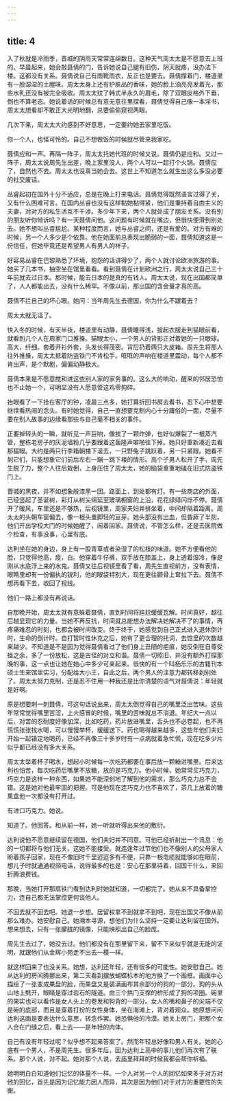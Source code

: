 ```yaml
---
---
---
```

title: 4
---




入了秋就是冷雨季，晋城的阴雨天常常连绵数日。这种天气周太太是不愿意去上班的。早晨起来，她会敲聂倩的门，告诉她说自己腿有旧伤，阴天就疼，没办法下楼。这都没有关系。聂倩说自己有雨靴雨衣，反正也是要去。聂倩撑着门，楼道里有一股湿湿的土腥味。周太太身上还有护肤品的香味，她的脸上油亮亮发着光，那些水乳还没有被完全吸收。周太太纹了韩式半永久的眉毛，除了双眼皮格外下垂，倒也不算老态。她说着话的时候总有意无意往里探看，聂倩觉得自己像一本淫书，周太太想看却不敢正大光明地翻，总要偷偷窥视两眼。

几次下来，周太太大约感到不好意思，一定要约她去家里吃饭。

你一个人，也怪可怜的。自己不想做饭的时候就尽管来我家吃。

聂倩应和一声。再隔一阵子，周太太托她代班的时候又说。聂倩仍是应和。又过一阵子，周太太说周先生出差，晚上家里没人，两个人可以一起打个火锅。聂倩应了，自然也不去。周太太也没真当她会去。这世上不知道怎么就生出这么多没必要的社交废话。

丛睿起初在国外十分不适应，总是在晚上打来电话。聂倩觉得既然语言过得了关，又有什么困难可言。在国内丛睿也没有这样黏她黏得紧，他们是秉持着自由主义的夫妻，对对方的私生活互不干涉。多少年下来，两个人就处成了朋友关系。没有别的朋友听你倾诉吗？有一天聂倩问他。这问题有时候就在嘴边，但很快便滑到别处去。她不想叫丛睿尴尬。某种程度而言，她与丛睿之间，还是有爱的。对方有难的时候，另一个人多少是个依靠。他在她面前总表现出脆弱的一面，聂倩知道这是一份信任，但她毕竟还是希望男人有男人的样子。

好容易丛睿在巴黎熟悉了环境，抱怨的话讲得少了，两个人就讨论欧洲旅游的事。她买了几本书，抽空坐在馆里看看。看到聂倩在计划欧洲之行，周太太说自己三十年前就去过日本。那时候，能去日本的是真的有钱人。周太太说，现在出国都简单了，人人都能出去，没有什么稀罕。不像以前，那出国的含金量才真的高。

聂倩不拦自己的坏心眼。她问：当年周先生去德国，你为什么不跟着去？

周太太就无话了。

快入冬的时候，有天半夜，楼道里有动静，聂倩睡得浅，披起衣服走到猫眼前看，就看到几个人在周家门口推搡。猫眼太小，一个男人的背影正对着她的一只眼球。高大，纤细。套着开衫外套，头发长得茂密。背后扔着两只大皮箱。周先生将那人往外推搡，周太太抵着防盗铁门不肯松手。哐哐的声响在楼道里震动，每个人都不肯出声，是个默剧，偏偏动静极大。

聂倩本来是不愿意搅和进这些别人家的家务事的。这么大的响动，醒来的邻居恐怕也不止她一个，可明显没有人愿意管这鸡零狗碎。

抬眼看了一下挂在客厅的钟，凌晨三点多，她打算折回书房去看书，忍下心中想要继续看热闹的念头。有时她觉得，自己一直想要克制内心十分庸俗的一面，尽量不要在别人故事的边缘看那些与自己毫不相关的事件。

正要掉转头的一瞬，就听见一声巨响，像挨了一颗炸弹，也好似爆裂了一根蒸汽管，整栋老房子的灰泥墙粉几乎要跟着这轰隆声噼啪往下掉。她只好重新凑近去看那猫眼。大约是两只行李箱朝楼下滚去，一只野兔子跳跃着，另一只紧跟。她看不到它们，只能想象它们前后左右一蹦一跳下楼的情形。高个子男人松开了手，周先生脱了力，整个人往后栽倒，上身压住了周太太，她的脑袋重重地磕在旧式防盗铁门上。

晋城的黑夜，并不如想象般漆黑一团。路面上，到处都有灯。有一些商店的外面，已经竖起了圣诞树，彩灯从树尖绵延至玻璃橱窗的上沿，花花绿绿闪烁不停。聂倩开了暖风，车里还是不够热，后视镜里，周家夫妇并排坐着，中间却隔着距离。周太太的头朝车窗偏去，像一根头重脚轻的豆芽。她头部没有出血，但昏厥了半刻，他们开出学校大门的时候她醒了，闹着回家。聂倩说，不管怎么样，还是去医院做个检查，有事没事，心里有底。

达利坐在她的身边，身上有一股青草或者染湿了的松枝的味道。她不方便看他的脸，只觉得他高，瘦，白。他穿着牛仔裤，双手放在膝盖上，身上透着湿冷，像是刚从水底浮上来的水鬼。聂倩又往后视镜里看了看，周先生直视前方，没有表情，眼睛里却有一份偏执的锐利，他的眼袋特别大，现在更往颧骨上耷拉下去。聂倩不想再看下去，收回了视线。

他们一路上都没有再说话。

自那晚开始，周太太就有意躲着聂倩，直到时间将尴尬缓缓瓦解。时间真好，越往后越显现它的力量。当她不再反抗，时间就总能想办法解决她解决不了的事情，再疼痛难忍的时刻，也都会被时间改变。终于终于，她感觉到自己正式进入退休倒计时，生命的倒计时。自打暂时性休克之后，她有了更合理的托词，去馆里的次数越来越少。不知道是不是因为觉得聂倩看过了他们身上丑陋的疤痕，她反倒在自尊受挫之余，多了一份放松，这是古怪的对立和谐。聂倩一切照旧，并没有额外打探那晚的事，这一点也让她在她心中多少可亲起来。很快的有一个叫杨乐乐的古籍刊本硕士生来馆里实习，分配给大小王，自此之后，两个男人的注意力都转移到别处了。周太太努力克制，还是忍不住用一种我还是比你清楚的语气对聂倩说：年轻就是好啊。

原是想要刺一刺聂倩，可这句话说出来，周太太倒觉得自己的嘴里泛出苦味。这些年常常觉得嘴里苦涩，上火感冒的时候，嘴里的苦味就总不消退。年纪大一点以后，对苦的忍耐度好像加深，比如吃药，药片放进嘴里，舌头也不必卷起，也不再慌慌张张找水喝，可以慢慢举杯，缓缓送下。药也喝得越来越多，这些年他们夫妇开始一起镇定地喝药，已经不再像三十多岁时有一点病就着急忙慌，现在吃多少片似乎都已经没有多大关系。

周太太举着杯子喝水，想起小时候每一次吃药都要在事后放一颗糖进嘴里。后来达利也怕苦，每次吃药后嘴里不放糖，放的是巧克力。他小时候，她常常买巧克力，巧克力是这样一种东西，如果她不能深刻地了解到他的需求，那么巧克力总不会错。这是她对他最牢固的把握。可是他现在连巧克力也不喜欢了，茶几上放着的糖果盒他一次都没有打开过。

有进口巧克力。她说。

知道了。他回答。和从前一样，她一听就听得出来他的敷衍。

达利说他不愿意继续留在德国，他们夫妇并不同意。可他已经折射出一个讯息：他的一切都将与他们无关。这她不能接受。就连逢年过节他们也不像别人的父母家人盼着孩子回家，现在不像旧时千里迢迢多有不便，只靠一根电缆就能够如在眼前，想儿子时就通通视频电话，说得最多的也是：安心在那里待着，回国干什么，来回折腾浪费钱。

那晚，当她打开那扇铁门看到达利时她就知道，一切都完了。她从来不具备掌控力，连自己都无法掌控更何谈他人。

不回去就不回去吧。她退一步想。居留权拿不到就拿不到吧，现在出国又不像从前那么难办。她安慰自己。她溯本寻源，想他们为什么坚持一定要让达利留在国外。想来想去，只有一张朦胧的镜像，只能映照出自己的脸庞。

周先生去过了，她没去过。他们都没有在那里留下来，留不下来似乎就是无能的证明，就跟他们从金辉小苑走不出去一模一样。

就这样回来了也没关系。她想，达利还年轻，还有很多的可能性。她安慰自己。她从达利的房间腾挪出来，第二天看到摆放蝴蝶标本的地方换了一个画框。画面中心描绘了一张变成果盘的脸，而果盘又是装满画布其余部分的狗的一部分。狗的头从山地上劈开，眼睛是穿过岩石的隧道。由三个拱门支撑的桥形成了狗的项圈。碗里的果实也可以看作是女人头上的卷发和狗背的一部分。女人的嘴和鼻子的尖端不仅是碗的底部，而且是穿着打扮的女性身体，坐在海滩上，背对着观众。她原想问问达利这画是要表达什么意思，转念作罢。她恐惧他的冷漠。她关上房门，把那个女人合在门缝之后，看上去——是年轻的肉体。

自己有没有年轻过呢？似乎想不起来答案了。然而年轻总好像和男人有关。她的心底有一个男人，不是周先生。很多年后，因为达利上高中的事儿他们再次有了联系。那个人说，对不起。她对那个人说，去庙里拜拜的时候我都会帮你祈福。

她明明白白知道他们记忆的体量不一样。一个人对另一个人的回忆如果多于对方对他的回忆，首先是因为记忆能力因人而异，其次是因为他们对于对方的重要性的失衡。